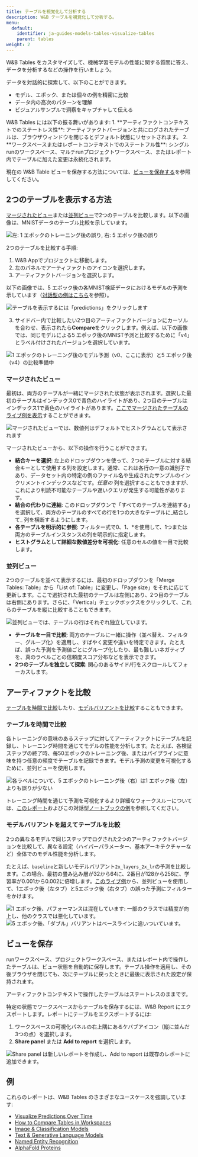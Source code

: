 ---
title: テーブルを視覚化して分析する
description: W&B テーブルを視覚化して分析する。
menu:
  default:
    identifier: ja-guides-models-tables-visualize-tables
    parent: tables
weight: 2
---

W&B Tables をカスタマイズして、機械学習モデルの性能に関する質問に答え、データを分析するなどの操作を行いましょう。

データを対話的に探索して、以下のことができます。

* モデル、エポック、または個々の例を精密に比較
* データ内の高次のパターンを理解
* ビジュアルサンプルで洞察をキャプチャして伝える

<Note>
W&B Tables には以下の振る舞いがあります:
1. **アーティファクトコンテキストでのステートレス性**: アーティファクトバージョンと共にログされたテーブルは、ブラウザウィンドウを閉じるとデフォルト状態にリセットされます。
2. **ワークスペースまたはレポートコンテキストでのステートフル性**: シングルrunのワークスペース、マルチrunプロジェクトワークスペース、またはレポート内でテーブルに加えた変更は永続化されます。

現在の W&B Table ビューを保存する方法については、[ビューを保存する](#save-your-view)を参照してください。
</Note>

## 2つのテーブルを表示する方法
[マージされたビュー](#merged-view)または[並列ビュー](#side-by-side-view)で2つのテーブルを比較します。以下の画像は、MNISTデータのテーブル比較を示しています。

<Frame>
    <img src="/images/data_vis/table_comparison.png" alt="左: 1 エポックのトレーニング後の誤り, 右: 5 エポック後の誤り" max-width="90%"  />
</Frame>

2つのテーブルを比較する手順:

1. W&B Appでプロジェクトに移動します。
2. 左のパネルでアーティファクトのアイコンを選択します。
3. アーティファクトバージョンを選択します。

以下の画像では、5 エポック後の各MNIST検証データにおけるモデルの予測を示しています（[対話型の例はこちら](https://wandb.ai/stacey/mnist-viz/artifacts/predictions/baseline/d888bc05719667811b23/files/predictions.table.json)を参照）。

<Frame>
    <img src="/images/data_vis/preds_mnist.png" alt="テーブルを表示するには「predictions」をクリックします" max-width="90%"  />
</Frame>

3. サイドバー内で比較したい2つ目のアーティファクトバージョンにカーソルを合わせ、表示されたら**Compare**をクリックします。例えば、以下の画像では、同じモデルによる5 エポック後のMNIST予測と比較するために「v4」とラベル付けされたバージョンを選択しています。

<Frame>
    <img src="/images/data_vis/preds_2.png" alt="1 エポックのトレーニング後のモデル予測（v0、ここに表示）と5 エポック後（v4）の比較準備中" max-width="90%"  />
</Frame>

### マージされたビュー

最初は、両方のテーブルが一緒にマージされた状態が表示されます。選択した最初のテーブルはインデックス0で青色のハイライトがあり、2つ目のテーブルはインデックス1で黄色のハイライトがあります。[ここでマージされたテーブルのライブ例を表示](https://wandb.ai/stacey/mnist-viz/artifacts/predictions/baseline/d888bc05719667811b23/files/predictions.table.json#7dd0cd845c0edb469dec)することができます。

<Frame>
    <img src="/images/data_vis/merged_view.png" alt="マージされたビューでは、数値列はデフォルトでヒストグラムとして表示されます" max-width="90%"  />
</Frame>

マージされたビューから、以下の操作を行うことができます。

* **結合キーを選択**: 左上のドロップダウンを使って、2つのテーブルに対する結合キーとして使用する列を設定します。通常、これは各行の一意の識別子であり、データセット内の特定の例のファイル名や生成されたサンプルのインクリメントインデックスなどです。_任意の_ 列を選択することもできますが、これにより判読不可能なテーブルや遅いクエリが発生する可能性があります。
* **結合の代わりに連結**: このドロップダウンで「すべてのテーブルを連結する」を選択して、両方のテーブルのすべての行を1つの大きなテーブルに_結合して_ 列を横断するようにします。
* **各テーブルを明示的に参照**: フィルター式で0、1、\*を使用して、1つまたは両方のテーブルインスタンスの列を明示的に指定します。
* **ヒストグラムとして詳細な数値差分を可視化**: 任意のセルの値を一目で比較します。

### 並列ビュー

2つのテーブルを並べて表示するには、最初のドロップダウンを「Merge Tables: Table」から「List of: Table」に変更し、「Page size」をそれに応じて更新します。ここで選択された最初のテーブルは左側にあり、2つ目のテーブルは右側にあります。さらに、「Vertical」チェックボックスをクリックして、これらのテーブルを縦に比較することもできます。

<Frame>
    <img src="/images/data_vis/side_by_side.png" alt="並列ビューでは、テーブルの行はそれぞれ独立しています。" max-width="90%"  />
</Frame>

* **テーブルを一目で比較**: 両方のテーブルに一緒に操作（並べ替え、フィルター、グループ化）を適用し、すばやく変更や違いを特定できます。たとえば、誤った予測を予測値ごとにグループ化したり、最も難しいネガティブを、真のラベルごとの信頼度スコア分布などを表示できます。
* **2つのテーブルを独立して探索**: 関心のあるサイド/行をスクロールしてフォーカスします。

## アーティファクトを比較
[テーブルを時間で比較](#compare-tables-across-time)したり、[モデルバリアントを比較](#compare-tables-across-model-variants)することもできます。

### テーブルを時間で比較
各トレーニングの意味のあるステップに対してアーティファクトにテーブルを記録し、トレーニング時間を通じてモデルの性能を分析します。たとえば、各検証ステップの終了時、毎50エポックのトレーニング後、またはパイプラインに意味を持つ任意の頻度でテーブルを記録できます。モデル予測の変更を可視化するために、並列ビューを使用します。

<Frame>
    <img src="/images/data_vis/compare_across_time.png" alt="各ラベルについて、5 エポックのトレーニング後（右）は1 エポック後（左）よりも誤りが少ない" max-width="90%"  />
</Frame>

トレーニング時間を通じて予測を可視化するより詳細なウォークスルーについては、[このレポート](https://wandb.ai/stacey/mnist-viz/reports/Visualize-Predictions-over-Time--Vmlldzo1OTQxMTk)およびこの対話型[ノートブックの例](https://colab.research.google.com/github/wandb/examples/blob/master/colabs/datasets-predictions/W%26B_Tables_Quickstart.ipynb?_gl=1*kf20ui*_gcl_au*OTI3ODM1OTcyLjE3MzE0MzU1NjU.*_ga*ODEyMjQ4MjkyLjE3MzE0MzU1NjU.*_ga_JH1SJHJQXJ*MTczMTcwNTMwNS45LjEuMTczMTcwNTM5My4zMy4wLjA.*_ga_GMYDGNGKDT*MTczMTcwNTMwNS44LjEuMTczMTcwNTM5My4wLjAuMA..)を参照してください。

### モデルバリアントを超えてテーブルを比較

2つの異なるモデルで同じステップでログされた2つのアーティファクトバージョンを比較して、異なる設定（ハイパーパラメーター、基本アーキテクチャーなど）全体でのモデル性能を分析します。

たとえば、`baseline`と新しいモデルバリアント`2x_layers_2x_lr`の予測を比較します。この場合、最初の畳み込み層が32から64に、2番目が128から256に、学習率が0.001から0.002に倍増します。[このライブ例](https://wandb.ai/stacey/mnist-viz/artifacts/predictions/baseline/d888bc05719667811b23/files/predictions.table.json#2bb3b1d40aa777496b5d$2x_layers_2x_lr)から、並列ビューを使用して、1エポック後（左タブ）と5エポック後（右タブ）の誤った予測にフィルターをかけます。

<Tabs>
<Tab title="1 トレーニングエポック">
<Frame>
    <img src="/images/data_vis/compare_across_variants.png" alt="1 エポック後、パフォーマンスは混在しています: 一部のクラスでは精度が向上し、他のクラスでは悪化しています。"  />
</Frame>
</Tab>
<Tab title="5 トレーニングエポック">
<Frame>
    <img src="/images/data_vis/compare_across_variants_after_5_epochs.png" alt="5 エポック後、「ダブル」バリアントはベースラインに追いついています。"  />
</Frame>
</Tab>
</Tabs>

## ビューを保存

runワークスペース、プロジェクトワークスペース、またはレポート内で操作したテーブルは、ビュー状態を自動的に保存します。テーブル操作を適用し、その後ブラウザを閉じても、次にテーブルに戻ったときに最後に表示された設定が保持されます。

<Note>
アーティファクトコンテキストで操作したテーブルはステートレスのままです。
</Note>

特定の状態でワークスペースからテーブルを保存するには、W&B Report にエクスポートします。レポートにテーブルをエクスポートするには:
1. ワークスペースの可視化パネルの右上隅にあるケバブアイコン（縦に並んだ3つの点）を選択します。
2. **Share panel** または **Add to report** を選択します。

<Frame>
    <img src="/images/data_vis/share_your_view.png" alt="Share panel は新しいレポートを作成し、Add to report は既存のレポートに追加できます。" max-width="90%"  />
</Frame>


## 例

これらのレポートは、W&B Tables のさまざまなユースケースを強調しています:

* [Visualize Predictions Over Time](https://wandb.ai/stacey/mnist-viz/reports/Visualize-Predictions-over-Time--Vmlldzo1OTQxMTk)
* [How to Compare Tables in Workspaces](https://wandb.ai/stacey/xtable/reports/How-to-Compare-Tables-in-Workspaces--Vmlldzo4MTc0MTA)
* [Image & Classification Models](https://wandb.ai/stacey/mendeleev/reports/Tables-Tutorial-Visualize-Data-for-Image-Classification--VmlldzozNjE3NjA)
* [Text & Generative Language Models](https://wandb.ai/stacey/nlg/reports/Tables-Tutorial-Visualize-Text-Data-Predictions---Vmlldzo1NzcwNzY)
* [Named Entity Recognition](https://wandb.ai/stacey/ner_spacy/reports/Named-Entity-Recognition--Vmlldzo3MDE3NzQ)
* [AlphaFold Proteins](https://wandb.ai/wandb/examples/reports/AlphaFold-ed-Proteins-in-W-B-Tables--Vmlldzo4ODc0MDc)
